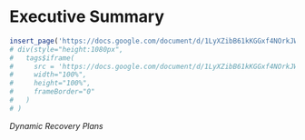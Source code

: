 # Executive Summary

```r
insert_page('https://docs.google.com/document/d/1LyXZibB61kKGGxf4NOrkJWZHHNH_qSlT12JtBa3jm0Y/pub?embedded=true')
# div(style="height:1080px",
#   tags$iframe(
#     src = 'https://docs.google.com/document/d/1LyXZibB61kKGGxf4NOrkJWZHHNH_qSlT12JtBa3jm0Y/pub?embedded=true',
#     width="100%",
#     height="100%",
#     frameBorder="0"
#   )
# )
```


_Dynamic Recovery Plans_

